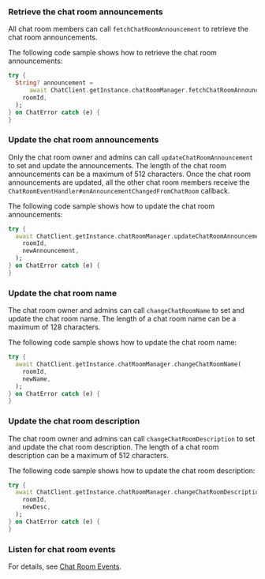 <PlatformWrapper platform="flutter">

### Retrieve the chat room announcements

All chat room members can call `fetchChatRoomAnnouncement` to retrieve the chat room announcements.

The following code sample shows how to retrieve the chat room announcements:

```dart
try {
  String? announcement =
      await ChatClient.getInstance.chatRoomManager.fetchChatRoomAnnouncement(
    roomId,
  );
} on ChatError catch (e) {
}
```

### Update the chat room announcements

Only the chat room owner and admins can call `updateChatRoomAnnouncement` to set and update the announcements. The length of the chat room announcements can be a maximum of 512 characters. Once the chat room announcements are updated, all the other chat room members receive the `ChatRoomEventHandler#onAnnouncementChangedFromChatRoom` callback.

The following code sample shows how to update the chat room announcements:

```dart
try {
  await ChatClient.getInstance.chatRoomManager.updateChatRoomAnnouncement(
    roomId,
    newAnnouncement,
  );
} on ChatError catch (e) {
}
```

### Update the chat room name

The chat room owner and admins can call `changeChatRoomName` to set and update the chat room name. The length of a chat room name can be a maximum of 128 characters.

The following code sample shows how to update the chat room name:

```dart
try {
  await ChatClient.getInstance.chatRoomManager.changeChatRoomName(
    roomId,
    newName,
  );
} on ChatError catch (e) {
}
```

### Update the chat room description

The chat room owner and admins can call `changeChatRoomDescription` to set and update the chat room description. The length of a chat room description can be a maximum of 512 characters.

The following code sample shows how to update the chat room description:

```dart
try {
  await ChatClient.getInstance.chatRoomManager.changeChatRoomDescription(
    roomId,
    newDesc,
  );
} on ChatError catch (e) {
}
```

### Listen for chat room events

For details, see [Chat Room Events](manage-chatrooms#listen-for-chat-room-events).

</PlatformWrapper>